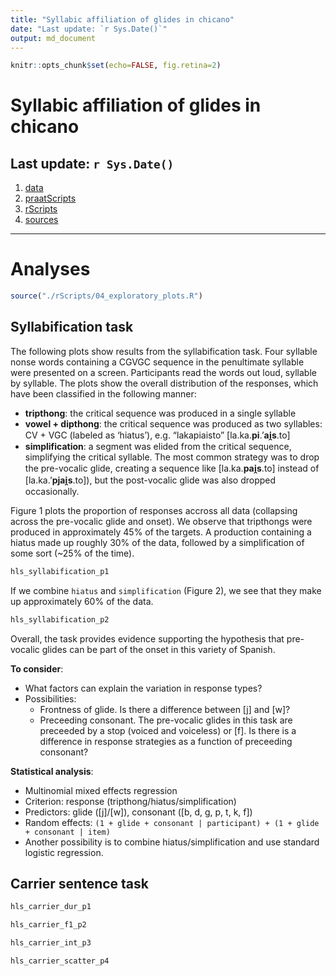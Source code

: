 ```yaml
---
title: "Syllabic affiliation of glides in chicano"
date: "Last update: `r Sys.Date()`"
output: md_document
---
```


```r
knitr::opts_chunk$set(echo=FALSE, fig.retina=2)
```

# Syllabic affiliation of glides in chicano

## Last update: `r Sys.Date()`

1. [data](./data/)
2. [praatScripts](./praatScripts/)
3. [rScripts](./rScripts/)
4. [sources](./sources/)

----

# Analyses

```r
source("./rScripts/04_exploratory_plots.R")
```

## Syllabification task

The following plots show results from the syllabification task. Four syllable 
nonse words containing a CGVGC sequence in the penultimate syllable were 
presented on a screen. Participants read the words out loud, syllable by 
syllable. The plots show the overall distribution of the responses, which 
have been classified in the following manner: 

- **tripthong**: the critical sequence was produced in a single syllable 
- **vowel + dipthong**: the critical sequence was produced as two syllables: 
CV + VGC (labeled as 'hiatus'), e.g. "lakapiaisto" [la.ka.**pi**.'**ai̯s**.to]
- **simplification**: a segment was elided from the critical sequence, 
simplifying the critical syllable. The most common strategy was to drop the 
pre-vocalic glide, creating a sequence like [la.ka.**pai̯s**.to] instead of 
[la.ka.'**pjai̯s**.to]), but the post-vocalic glide was also dropped
occasionally. 

Figure 1 plots the proportion of responses accross all data (collapsing across 
the pre-vocalic glide and onset). We observe that tripthongs were produced 
in approximately 45% of the targets. A production containing a hiatus made up 
roughly 30% of the data, followed by a simplification of some sort (~25% of the 
time). 

```r
hls_syllabification_p1
```

If we combine `hiatus` and `simplification` (Figure 2), we see that they make 
up approximately 60% of the data. 

```r
hls_syllabification_p2
```

Overall, the task provides evidence supporting the hypothesis that pre-vocalic 
glides can be part of the onset in this variety of Spanish. 

**To consider**: 

- What factors can explain the variation in response types?
- Possibilities: 
    - Frontness of glide. Is there a difference between [j] and [w]?
    - Preceeding consonant. The pre-vocalic glides in this task are preceeded 
    by a stop (voiced and voiceless) or [f]. Is there is a difference in 
    response strategies as a function of preceeding consonant?

**Statistical analysis**: 

- Multinomial mixed effects regression 
- Criterion: response (tripthong/hiatus/simplification)
- Predictors: glide ([j]/[w]), consonant ([b, d, g, p, t, k, f])
- Random effects: 
`(1 + glide + consonant | participant) + (1 + glide + consonant | item)`
- Another possibility is to combine hiatus/simplification and use standard 
logistic regression. 



## Carrier sentence task

```r
hls_carrier_dur_p1
```

```r
hls_carrier_f1_p2
```

```r
hls_carrier_int_p3
```

```r
hls_carrier_scatter_p4
```

